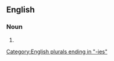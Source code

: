 ==English==

===Noun===
{{head|en|noun plural form}}

# {{plural of|belligerency|lang=en}}

[[Category:English plurals ending in "-ies"]]